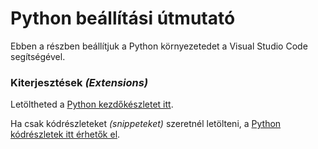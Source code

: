 # Python beállítási útmutató

Ebben a részben beállítjuk a Python környezetedet a Visual Studio Code segítségével.

### Kiterjesztések _(Extensions)_

Letöltheted a [Python kezdőkészletet itt](https://marketplace.visualstudio.com/items?itemName=benceszalaiii.python-agazati).

Ha csak kódrészleteket _(snippeteket)_ szeretnél letölteni, a [Python kódrészletek itt érhetők el](https://marketplace.visualstudio.com/items?itemName=benceszalaiii.python-snippets-agazati).
